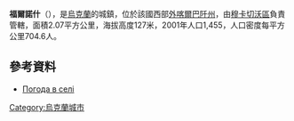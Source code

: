 {{coord|48|21|38|N|22|44|30|E|scale:100000|display=title}}

'''福爾諾什'''（{{lang-uk|Форнош}}），是[[烏克蘭|烏克蘭]]的城鎮，位於該國西部[[外喀爾巴阡州|外喀爾巴阡州]]，由[[穆卡切沃區|穆卡切沃區]]負責管轄，面積2.07平方公里，海拔高度127米，2001年人口1,455，人口密度每平方公里704.6人。

==參考資料==
*[http://weather.in.ua/ua/zakarpatskaja/27173 Погода в селі ] {{Wayback|url=http://weather.in.ua/ua/zakarpatskaja/27173 |date=20160305085822 }}

{{Ukraine-geo-stub}}
[[Category:烏克蘭城市|Category:烏克蘭城市]]